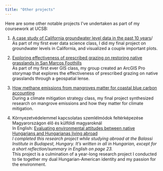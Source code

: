```yaml
---
title: "Other projects"
---
```


Here are some other notable projects I've undertaken as part of my coursework at UCSB:

1.  [A case study of California groundwater level data in the past 10 years](water_data.html)/
As part of my first ever data science class, I did my final project on groundwater levels in California, and visualized a couple important plots. 

2.  [Exploring effectiveness of prescribed grazing on restoring native grasslands in San Marcos Foothills](https://storymaps.arcgis.com/stories/1adbab6e8a054657adeee0bb2c8874f3)\
As part of my first ever GIS class, my group created an ArcGIS Pro storymap that explores the effectiveness of prescribed grazing on native grasslands through a geospatial lense.

3.  [How methane emissions from mangroves matter for coastal blue carbon accounting](mangroves_emissions.pdf)\
During a climate mitigation strategy class, my final project synthesized research on mangrove emissions and how they matter for climate mitigation. 

4.  Környezetvédelemmel kapcsolatas szemlélmódok feltérképezése Magyarországon élő és külföldi magyaroknál\
    In English: [Evaluating environmental attitudes between native Hungarians and Hungarianas living abroad](comparing_envtl_attitudes.pdf)\
    *I completed this research project while studying abroad at the Balassi Institute in Budapest, Hungary. It's written in all in Hungarian, except for a short reflection/summary in English on page 23.*\
    This project is a culmination of a year-long research project I conducted to tie together my dual Hungarian-American identity and my passion for the environment.
